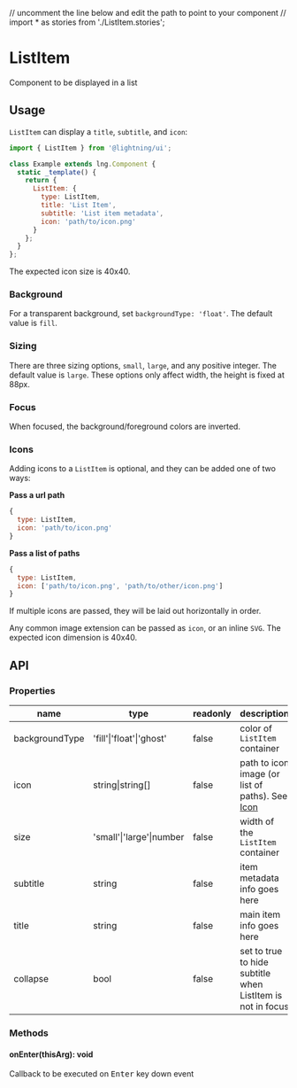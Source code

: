 // uncomment the line below and edit the path to point to your component
// import * as stories from './ListItem.stories';

# ListItem

Component to be displayed in a list

## Usage

`ListItem` can display a `title`, `subtitle`, and `icon`:

```js
import { ListItem } from '@lightning/ui';

class Example extends lng.Component {
  static _template() {
    return {
      ListItem: {
        type: ListItem,
        title: 'List Item',
        subtitle: 'List item metadata',
        icon: 'path/to/icon.png'
      }
    };
  }
};
```

<Canvas>
  <Story id="listitem--basic" />
</Canvas>

The expected icon size is 40x40.

### Background

For a transparent background, set `backgroundType: 'float'`. The default value is `fill`.

### Sizing

There are three sizing options, `small`, `large`, and any positive integer. The default value is `large`. These options only affect width, the height is fixed at 88px.

### Focus

When focused, the background/foreground colors are inverted.

### Icons

Adding icons to a `ListItem` is optional, and they can be added one of two ways:

**Pass a url path**

```js
{
  type: ListItem,
  icon: 'path/to/icon.png'
}
```

**Pass a list of paths**

```js
{
  type: ListItem,
  icon: ['path/to/icon.png', 'path/to/other/icon.png']
}
```

If multiple icons are passed, they will be laid out horizontally in order.

<Canvas>
  <Story id="listitem--multiple-icons" />
</Canvas>

Any common image extension can be passed as `icon`, or an inline `SVG`. The expected icon dimension is 40x40.

## API

### Properties

name|type|readonly|description
--|--|--|--
backgroundType|'fill'\|'float'\|'ghost'|false|color of `ListItem` container
icon|string\|string[]|false|path to icon image (or list of paths). See <a href="?path=/docs/icon--basic">Icon</a>
size|'small'\|'large'\|number|false|width of the `ListItem` container
subtitle|string|false|item metadata info goes here
title|string|false|main item info goes here
collapse|bool|false|set to true to hide subtitle when ListItem is not in focus

### Methods

#### onEnter(thisArg): void

Callback to be executed on <kbd>Enter</kbd> key down event

